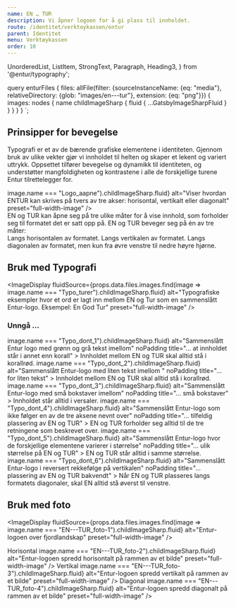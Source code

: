```yaml
---
name: EN … TUR
description: Vi åpner logoen for å gi plass til innholdet.
route: /identitet/verktoykassen/entur
parent: Identitet
menu: Verktøykassen
order: 10
---
```



  UnorderedList,
  ListItem,
  StrongText,
  Paragraph,
  Heading3,
} from '@entur/typography';


query enturFiles {
  files: allFile(filter: {sourceInstanceName: {eq: "media"}, relativeDirectory: {glob: "images/en---tur"}, extension: {eq: "png"}}) {
    images: nodes {
      name
      childImageSharp {
        fluid {
          ...GatsbyImageSharpFluid
        }
      }
    }
  }
}
`;

<PageHeader />

## Prinsipper for bevegelse

Typografi er et av de bærende grafiske elementene i identiteten.
Gjennom bruk av ulike vekter gjør vi innholdet til helten og skaper et lekent og variert uttrykk.
Oppsettet tilfører bevegelse og dynamikk til identiteten, og understøtter mangfoldigheten og kontrastene i alle de forskjellige turene Entur tilrettelegger for.

<GridContainer spacing="extraLarge">
  <GridItem small={12} medium={8}>
    <ImageDisplay
      fluidSource={props.data.files.images.find(image => image.name === "Logo_aapne").childImageSharp.fluid}      
      alt="Viser hvordan ENTUR kan skrives på tvers av tre akser: horisontal, vertikalt eller diagonalt"
      preset="full-width-image"
    />
  </GridItem>
  <GridItem small={12} medium={4}>
    <div>
      EN og TUR kan åpne seg på tre ulike måter for å vise innhold, som
      forholder seg til formatet det er satt opp på. EN og TUR beveger seg på én
      av tre måter:
    </div>
    <UnorderedList>
      <ListItem>Langs horisontalen av formatet.</ListItem>
      <ListItem>Langs vertikalen av formatet.</ListItem>
      <ListItem>
        Langs diagonalen av formatet, men kun fra øvre venstre til nedre høyre
        hjørne.
      </ListItem>
    </UnorderedList>
  </GridItem>
</GridContainer>

## Bruk med Typografi

<ImageDisplay
  fluidSource={props.data.files.images.find(image => image.name === "Typo_turer").childImageSharp.fluid}
  alt="Typografiske eksempler hvor et ord er lagt inn mellom EN og Tur som en sammenslått Entur-logo. Eksempel: En God Tur"
  preset="full-width-image"
/>

### Unngå …
  <DoDontGroup>
    <DoDontCard
      contrast
      variant="negative"
      fluidSource={props.data.files.images.find(image => image.name === "Typo_dont_1").childImageSharp.fluid}
      alt="Sammenslått Entur logo med grønn og grå tekst imellom"
      noPadding
      title="… at innholdet står i annet enn korall"
    >
      <Paragraph>
        Innholdet mellom EN og TUR skal alltid stå i korallrød.
      </Paragraph>
    </DoDontCard>
    <DoDontCard
      contrast
      variant="negative"
      fluidSource={props.data.files.images.find(image => image.name === "Typo_dont_2").childImageSharp.fluid}
      alt="Sammenslått Entur-logo med liten tekst imellom "
      noPadding
      title="… for liten tekst"
    >
      <Paragraph>
        Innholdet mellom EN og TUR skal alltid stå i korallrød.
      </Paragraph>
    </DoDontCard>
    <DoDontCard
      contrast
      variant="negative"
      fluidSource={props.data.files.images.find(image => image.name === "Typo_dont_3").childImageSharp.fluid}
      alt="Sammenslått Entur-logo med små bokstaver imellom"
      noPadding
      title="… små bokstaver"
    >
      <Paragraph>Innholdet står alltid i versaler.</Paragraph>
    </DoDontCard>
    <DoDontCard
      contrast
      variant="negative"
      fluidSource={props.data.files.images.find(image => image.name === "Typo_dont_4").childImageSharp.fluid}
      alt="Sammenslått Entur-logo som ikke følger en av de tre aksene nevnt over"
      noPadding
      title="… tilfeldig plassering av EN og TUR"
    >
      <Paragraph>
        EN og TUR forholder seg alltid til de tre retningene som beskrevet over.
      </Paragraph>
    </DoDontCard>
    <DoDontCard
      contrast
      variant="negative"
      fluidSource={props.data.files.images.find(image => image.name === "Typo_dont_5").childImageSharp.fluid}
      alt="Sammenslått Entur-logo hvor de forskjellige elementene varierer i størrelse"
      noPadding
      title="… ulik størrelse på EN og TUR"
    >
      <Paragraph> EN og TUR står alltid i samme størrelse.</Paragraph>
    </DoDontCard>
    <DoDontCard
      contrast
      variant="negative"
      fluidSource={props.data.files.images.find(image => image.name === "Typo_dont_6").childImageSharp.fluid}
      alt="Sammenslått Entur-logo i reversert rekkefølge på vertikalen"
      noPadding
      title="… plassering av EN og TUR bakvendt"
    >
      <Paragraph> Når EN og TUR plasseres langs formatets diagonaler, skal EN alltid stå øverst til venstre. </Paragraph>
    </DoDontCard>
  </DoDontGroup>

## Bruk med foto

<ImageDisplay
  fluidSource={props.data.files.images.find(image => image.name === "EN---TUR_foto-1").childImageSharp.fluid}
  alt="Entur-logoen over fjordlandskap"
  preset="full-width-image"
/>

<GridContainer spacing="extraLarge">
  <GridItem small={6} medium={4}>
    <Heading3>Horisontal</Heading3>
    <ImageDisplay
      fluidSource={props.data.files.images.find(image => image.name === "EN---TUR_foto-2").childImageSharp.fluid}
      alt="Entur-logoen spredd horisontalt på rammen av et bilde"
      preset="full-width-image"
    />
  </GridItem>
  <GridItem small={6} medium={4}>
    <Heading3>Vertikal</Heading3>
    <ImageDisplay
      fluidSource={props.data.files.images.find(image => image.name === "EN---TUR_foto-3").childImageSharp.fluid}
      alt="Entur-logoen spredd vertikalt på rammen av et bilde"
      preset="full-width-image"
    />
  </GridItem>
  <GridItem small={6} medium={4}>
    <Heading3>Diagonal</Heading3>
    <ImageDisplay
      fluidSource={props.data.files.images.find(image => image.name === "EN---TUR_foto-4").childImageSharp.fluid}
      alt="Entur-logoen spredd diagonalt på rammen av et bilde"
      preset="full-width-image"
    />    
  </GridItem>
</GridContainer>
